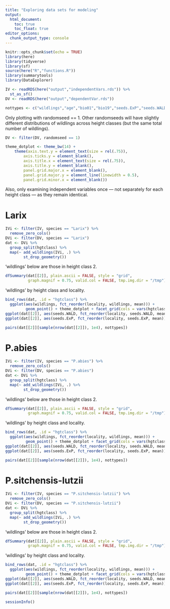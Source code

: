```yaml
---
title: "Exploring data sets for modeling"
output: 
  html_document:
    toc: true
    toc_float: true
editor_options: 
  chunk_output_type: console
---
```


```r
knitr::opts_chunk$set(echo = TRUE)
library(here)
library(tidyverse)
library(sf)
source(here("R","functions.R"))
library(summarytools)
library(DataExplorer)
```

```r
IV <- readRDS(here("output","independentVars.rds")) %>% 
  st_as_sf()
DV <- readRDS(here("output","dependentVar.rds"))

nottypes <- c("wildlings","age","bio01","bio19","seeds.ExP","seeds.WALD","relelev")
```

Only plotting with randomseed == 1. Other randomseeds will have slightly different distributions of wildlings across height classes (but the same total number of wildlings).

```r
DV <- filter(DV, randomseed == 1)
```

```r
theme_dotplot <- theme_bw(14) +
    theme(axis.text.y = element_text(size = rel(.75)),
        axis.ticks.y = element_blank(),
        axis.title.x = element_text(size = rel(.75)),
        axis.title.y = element_blank(),
        panel.grid.major.x = element_blank(),
        panel.grid.major.y = element_line(linewidth = 0.5),
        panel.grid.minor.x = element_blank())
```

Also, only examining independent variables once --- not separately for each height class --- as they remain identical.

# Larix

```r
IVi <- filter(IV, species == "Larix") %>% 
  remove_zero_cols()
DVi <- filter(DV, species == "Larix")
dat <- DVi %>% 
  group_split(hgtclass) %>% 
  map(~ add_wildlings(IVi, .) %>% 
        st_drop_geometry())
```

'wildlings' below are those in height class 2.

```r
dfSummary(dat[[2]], plain.ascii = FALSE, style = "grid", 
          graph.magnif = 0.75, valid.col = FALSE, tmp.img.dir = "/tmp")
```

'wildlings' by height class and locality.

```r
bind_rows(dat, .id = "hgtclass") %>% 
  ggplot(aes(wildlings, fct_reorder(locality, wildlings, mean))) + 
         geom_point() + theme_dotplot + facet_grid(cols = vars(hgtclass))
ggplot(dat[[2]], aes(seeds.WALD, fct_reorder(locality, seeds.WALD, mean))) + geom_point() + theme_dotplot
ggplot(dat[[2]], aes(seeds.ExP, fct_reorder(locality, seeds.ExP, mean))) + geom_point() + theme_dotplot
```

```r
pairs(dat[[2]][sample(nrow(dat[[2]]), 1e4), nottypes])
```
 
# P.abies

```r
IVi <- filter(IV, species == "P.abies") %>% 
  remove_zero_cols()
DVi <- filter(DV, species == "P.abies")
dat <- DVi %>% 
  group_split(hgtclass) %>% 
  map(~ add_wildlings(IVi, .) %>% 
        st_drop_geometry())
```

'wildlings' below are those in height class 2.

```r
dfSummary(dat[[2]], plain.ascii = FALSE, style = "grid", 
          graph.magnif = 0.75, valid.col = FALSE, tmp.img.dir = "/tmp")
```

'wildlings' by height class and locality.

```r
bind_rows(dat, .id = "hgtclass") %>% 
  ggplot(aes(wildlings, fct_reorder(locality, wildlings, mean))) + 
         geom_point() + theme_dotplot + facet_grid(cols = vars(hgtclass))
ggplot(dat[[2]], aes(seeds.WALD, fct_reorder(locality, seeds.WALD, mean))) + geom_point() + theme_dotplot
ggplot(dat[[2]], aes(seeds.ExP, fct_reorder(locality, seeds.ExP, mean))) + geom_point() + theme_dotplot
```

```r
pairs(dat[[2]][sample(nrow(dat[[2]]), 1e4), nottypes])
```

# P.sitchensis-lutzii

```r
IVi <- filter(IV, species == "P.sitchensis-lutzii") %>% 
  remove_zero_cols()
DVi <- filter(DV, species == "P.sitchensis-lutzii")
dat <- DVi %>% 
  group_split(hgtclass) %>% 
  map(~ add_wildlings(IVi, .) %>% 
        st_drop_geometry())
```

'wildlings' below are those in height class 2.

```r
dfSummary(dat[[2]], plain.ascii = FALSE, style = "grid", 
          graph.magnif = 0.75, valid.col = FALSE, tmp.img.dir = "/tmp")
```

'wildlings' by height class and locality.

```r
bind_rows(dat, .id = "hgtclass") %>% 
  ggplot(aes(wildlings, fct_reorder(locality, wildlings, mean))) + 
         geom_point() + theme_dotplot + facet_grid(cols = vars(hgtclass))
ggplot(dat[[2]], aes(seeds.WALD, fct_reorder(locality, seeds.WALD, mean))) + geom_point() + theme_dotplot
ggplot(dat[[2]], aes(seeds.ExP, fct_reorder(locality, seeds.ExP, mean))) + geom_point() + theme_dotplot
```

```r
pairs(dat[[2]][sample(nrow(dat[[2]]), 1e4), nottypes])
```

```r
sessionInfo()
```